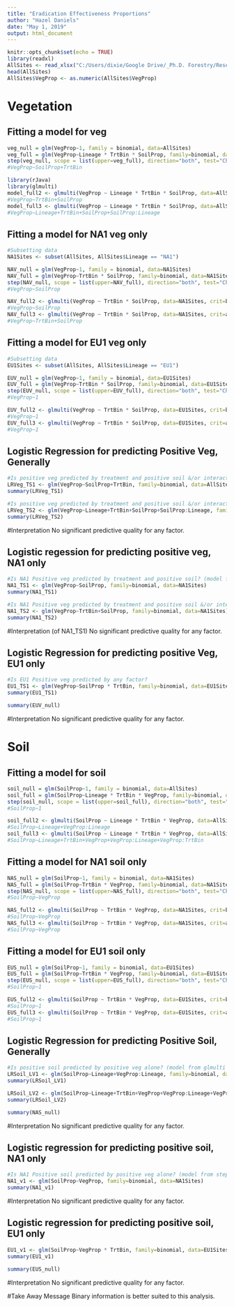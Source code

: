 ---
title: "Eradication Effectiveness Proportions"
author: "Hazel Daniels"
date: "May 1, 2019"
output: html_document
---

```{r setup, include=FALSE}
knitr::opts_chunk$set(echo = TRUE)
library(readxl)
AllSites <- read_xlsx("C:/Users/dixie/Google Drive/_Ph.D. Forestry/Research/2018.03_EradicationEffectiveness/R Files/BasicData.xlsx")
head(AllSites)
AllSites$VegProp <- as.numeric(AllSites$VegProp)

```

# Vegetation
## Fitting a model for veg
```{r}
veg_null = glm(VegProp~1, family = binomial, data=AllSites)
veg_full = glm(VegProp~Lineage * TrtBin * SoilProp, family=binomial, data=AllSites)
step(veg_null, scope = list(upper=veg_full), direction="both", test="Chisq", data=AllSItess)
#VegProp~SoilProp+TrtBin

library(rJava)
library(glmulti)
model_full2 <- glmulti(VegProp ~ Lineage * TrtBin * SoilProp, data=AllSites, crit=bic, method = "g")
#VegProp~TrtBin+SoilProp
model_full3 <- glmulti(VegProp ~ Lineage * TrtBin * SoilProp, data=AllSites, crit=aic, method = "g")
#VegProp~Lineage+TrtBin+SoilProp+SoilProp:Lineage
```

## Fitting a model for NA1 veg only
```{r}
#Subsetting data
NA1Sites <- subset(AllSites, AllSites$Lineage == "NA1")

NAV_null = glm(VegProp~1, family = binomial, data=NA1Sites)
NAV_full = glm(VegProp~TrtBin * SoilProp, family=binomial, data=NA1Sites)
step(NAV_null, scope = list(upper=NAV_full), direction="both", test="Chisq", data=NA1Sites)
#VegProp~SoilProp

NAV_full2 <- glmulti(VegProp ~ TrtBin * SoilProp, data=NA1Sites, crit=bic, method = "g")
#VegProp~SoilProp
NAV_full3 <- glmulti(VegProp ~ TrtBin * SoilProp, data=NA1Sites, crit=aic, method = "g")
#VegProp~TrtBin+SoilProp
```

## Fitting a model for EU1 veg only
```{r}
#Subsetting data
EU1Sites <- subset(AllSites, AllSites$Lineage == "EU1")

EUV_null = glm(VegProp~1, family = binomial, data=EU1Sites)
EUV_full = glm(VegProp~TrtBin * SoilProp, family=binomial, data=EU1Sites)
step(EUV_null, scope = list(upper=EUV_full), direction="both", test="Chisq", data=EU1Sites)
#VegProp~1

EUV_full2 <- glmulti(VegProp ~ TrtBin * SoilProp, data=EU1Sites, crit=bic, method = "g")
#VegProp~1
EUV_full3 <- glmulti(VegProp ~ TrtBin * SoilProp, data=EU1Sites, crit=aic, method = "g")
#VegProp~1
```

## Logistic Regression for predicting Positive Veg, Generally
```{r}
#Is positive veg predicted by treatment and positive soil &/or interaction? (model from stepwise fit)
LRVeg_TS1 <- glm(VegProp~SoilProp+TrtBin, family=binomial, data=AllSites)
summary(LRVeg_TS1)

#Is positive veg predicted by treatment and positive soil &/or interaction? (model from glmulti fit)
LRVeg_TS2 <- glm(VegProp~Lineage+TrtBin+SoilProp+SoilProp:Lineage, family=binomial, data=AllSites)
summary(LRVeg_TS2)
```

#Interpretation
No significant predictive quality for any factor. 

## Logistic regession for predicting positive veg, NA1 only
```{r}
#Is NA1 Positive veg predicted by treatment and positive soil? (model from stepwise fit)
NA1_TS1 <- glm(VegProp~SoilProp, family=binomial, data=NA1Sites)
summary(NA1_TS1)

#Is NA1 Positive veg predicted by treatment and positive soil &/or interaction? (model from glmulti fit)
NA1_TS2 <- glm(VegProp~TrtBin+SoilProp, family=binomial, data=NA1Sites)
summary(NA1_TS2)
```

#Interpretation (of NA1_TS1)
No significant predictive quality for any factor.

## Logistic Regression for predicting positive Veg, EU1 only
```{r}
#Is EU1 Positive veg predicted by any factor?
EU1_TS1 <- glm(VegProp~SoilProp * TrtBin, family=binomial, data=EU1Sites)
summary(EU1_TS1)

summary(EUV_null)
```

#Interpretation
No significant predictive quality for any factor.

# Soil
## Fitting a model for soil
```{r}
soil_null = glm(SoilProp~1, family = binomial, data=AllSites)
soil_full = glm(SoilProp~Lineage * TrtBin * VegProp, family=binomial, data=AllSites)
step(soil_null, scope = list(upper=soil_full), direction="both", test="Chisq", data=AllSItess)
#SoilProp~1

soil_full2 <- glmulti(SoilProp ~ Lineage * TrtBin * VegProp, data=AllSites, crit=bic, method = "g")
#SoilProp~Lineage+VegProp:Lineage
soil_full3 <- glmulti(SoilProp ~ Lineage * TrtBin * VegProp, data=AllSites, crit=aic, method = "g")
#SoilProp~Lineage+TrtBin+VegProp+VegProp:Lineage+VegProp:TrtBin
```

## Fitting a model for NA1 soil only
```{r}
NAS_null = glm(SoilProp~1, family = binomial, data=NA1Sites)
NAS_full = glm(SoilProp~TrtBin * VegProp, family=binomial, data=NA1Sites)
step(NAS_null, scope = list(upper=NAS_full), direction="both", test="Chisq", data=NA1Sites)
#SoilProp~VegProp

NAS_full2 <- glmulti(SoilProp ~ TrtBin * VegProp, data=NA1Sites, crit=bic, method = "g")
#SoilProp~VegProp
NAS_full3 <- glmulti(SoilProp ~ TrtBin * VegProp, data=NA1Sites, crit=aic, method = "g")
#SoilProp~VegProp
```

## Fitting a model for EU1 soil only
```{r}
EUS_null = glm(SoilProp~1, family = binomial, data=EU1Sites)
EUS_full = glm(SoilProp~TrtBin * VegProp, family=binomial, data=EU1Sites)
step(EUS_null, scope = list(upper=EUS_full), direction="both", test="Chisq", data=EU1Sites)
#SoilProp~1

EUS_full2 <- glmulti(SoilProp ~ TrtBin * VegProp, data=EU1Sites, crit=bic, method = "g")
#SoilProp~1
EUS_full3 <- glmulti(SoilProp ~ TrtBin * VegProp, data=EU1Sites, crit=aic, method = "g")
#SoilProp~1
```

## Logistic Regression for predicting Positive Soil, Generally
```{r}
#Is positive soil predicted by positive veg alone? (model from glmulti fit)
LRSoil_LV1 <- glm(SoilProp~Lineage+VegProp:Lineage, family=binomial, data=AllSites)
summary(LRSoil_LV1)

LRSoil_LV2 <- glm(SoilProp~Lineage+TrtBin+VegProp+VegProp:Lineage+VegProp:TrtBin, family=binomial, data=AllSites)
summary(LRSoil_LV2)

summary(NAS_null)
```

#Interpretation
No significant predictive quality for any factor.

## Logistic regression for predicting positive soil, NA1 only
```{r}
#Is NA1 Positive soil predicted by positive veg alone? (model from stepwise fit & glmulti fit)
NA1_v1 <- glm(SoilProp~VegProp, family=binomial, data=NA1Sites)
summary(NA1_v1)
```

#Interpretation
No significant predictive quality for any factor.

## Logistic regression for predicting positive soil, EU1 only
```{r}
EU1_v1 <- glm(SoilProp~VegProp * TrtBin, family=binomial, data=EU1Sites)
summary(EU1_v1)

summary(EUS_null)
```

#Interpretation
No significant predictive quality for any factor.

#Take Away Message
Binary information is better suited to this analysis.